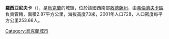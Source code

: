 {{expand|time=2016-09-03T11:09:29+00:00}}
{{unreferenced|time=2016-09-03T11:09:29+00:00}}
{{coord|47|13|34|N|29|42|20|E|scale:30000|display=title}}

'''羅西亞尼夫卡'''（{{lang-uk|Росіянівка}}），是[[烏克蘭|烏克蘭]]的城鎮，位於該國西南部[[敖德薩州|敖德薩州]]，由[[弗倫濟夫卡區|弗倫濟夫卡區]]負責管轄，面積2.87平方公里，海拔高度73米，2001年人口728，人口密度每平方公里253.66人。

{{Ukraine-geo-stub}}
[[Category:烏克蘭城市|Category:烏克蘭城市]]